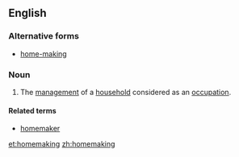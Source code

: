 ==English==

===Alternative forms===
* [[home-making]]

===Noun===
{{en-noun|-}}

# The [[management]] of a [[household]] considered as an [[occupation]].

====Related terms====
* [[homemaker]]

[[et:homemaking]]
[[zh:homemaking]]